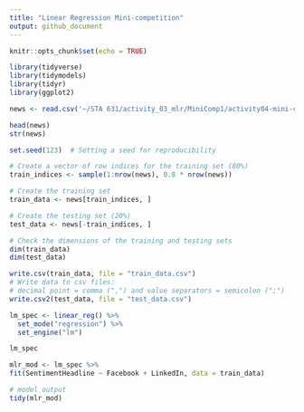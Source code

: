 ```yaml
---
title: "Linear Regression Mini-competition"
output: github_document
---
```


```r
knitr::opts_chunk$set(echo = TRUE)
```

```r
library(tidyverse)
library(tidymodels)
library(tidyr)
library(ggplot2)
```

```r
news <- read.csv('~/STA 631/activity_03_mlr/MiniComp1/activity04-mini-competition/news.csv')
```

```r
head(news)
str(news)
```

```r

set.seed(123)  # Setting a seed for reproducibility

# Create a vector of row indices for the training set (80%)
train_indices <- sample(1:nrow(news), 0.8 * nrow(news))

# Create the training set
train_data <- news[train_indices, ]

# Create the testing set (20%)
test_data <- news[-train_indices, ]

# Check the dimensions of the training and testing sets
dim(train_data)
dim(test_data)

```

```r
write.csv(train_data, file = "train_data.csv")
# Write data to csv files: 
# decimal point = comma (",") and value separators = semicolon (";")
write.csv2(test_data, file = "test_data.csv")
```

```r
lm_spec <- linear_reg() %>%
  set_mode("regression") %>%
  set_engine("lm")

lm_spec

mlr_mod <- lm_spec %>% 
fit(SentimentHeadline ~ Facebook + LinkedIn, data = train_data)

# model output
tidy(mlr_mod)
```
